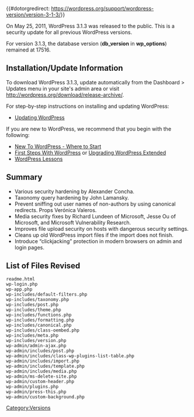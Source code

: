 {{#dotorgredirect: https://wordpress.org/support/wordpress-version/version-3-1-3/}}
{{Languages|
{{en|Version 3.1.3}}
{{th|รุ่น_3.1.3}}
{{zh-cn|3.1.3 版本}}
{{ru|Версия 3.1.3}}
}}

On May 25, 2011, WordPress 3.1.3 was released to the public. This is a security update for all previous WordPress versions.

For version 3.1.3, the database version ('''db_version''' in '''wp_options''') remained at 17516.

==Installation/Update Information==
To download WordPress 3.1.3, update automatically from the Dashboard > Updates menu in your site's admin area or visit http://wordpress.org/download/release-archive/.

For step-by-step instructions on installing and updating WordPress:
* [[Updating WordPress]]

If you are new to WordPress, we recommend that you begin with the following:
* [[New To WordPress - Where to Start]]
* [[First Steps With WordPress]] or [[Upgrading WordPress Extended]]
* [[WordPress Lessons]]

== Summary ==

* Various security hardening by Alexander Concha.
* Taxonomy query hardening by John Lamansky.
* Prevent sniffing out user names of non-authors by using canonical redirects. Props Verónica Valeros.
* Media security fixes by Richard Lundeen of Microsoft, Jesse Ou of Microsoft, and Microsoft Vulnerability Research.
* Improves file upload security on hosts with dangerous security settings.
* Cleans up old WordPress import files if the import does not finish.
* Introduce “clickjacking” protection in modern browsers on admin and login pages.

==List of Files Revised==
<pre>
readme.html
wp-login.php
wp-app.php
wp-includes/default-filters.php
wp-includes/taxonomy.php
wp-includes/post.php
wp-includes/theme.php
wp-includes/functions.php
wp-includes/formatting.php
wp-includes/canonical.php
wp-includes/class-oembed.php
wp-includes/meta.php
wp-includes/version.php
wp-admin/admin-ajax.php
wp-admin/includes/post.php 
wp-admin/includes/class-wp-plugins-list-table.php 
wp-admin/includes/import.php 
wp-admin/includes/template.php 
wp-admin/includes/media.php
wp-admin/ms-delete-site.php
wp-admin/custom-header.php
wp-admin/plugins.php 
wp-admin/press-this.php 
wp-admin/custom-background.php 
</pre>

{{Versions}}

[[Category:Versions]]